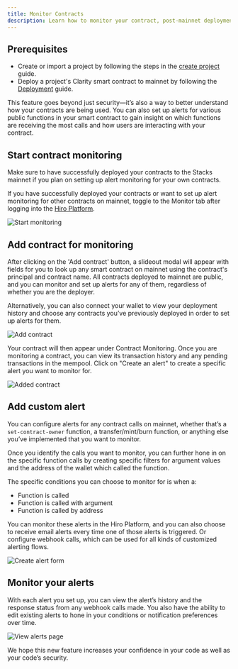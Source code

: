 ```yaml
---
title: Monitor Contracts
description: Learn how to monitor your contract, post-mainnet deployment, with custom alerts.
---
```


## Prerequisites

- Create or import a project by following the steps in the [create project](/stacks/platform/guides/create-project) guide.
- Deploy a project's Clarity smart contract to mainnet by following the [Deployment](/stacks/platform/guides/deploy-project) guide.

This feature goes beyond just security—it’s also a way to better understand how your contracts are being used. You can also set up alerts for various public functions in your smart contract to gain insight on which functions are receiving the most calls and how users are interacting with your contract.

## Start contract monitoring

<Callout title="Note">
  Make sure to have successfully deployed your contracts to the Stacks mainnet if you plan on setting up alert monitoring for your own contracts.
</Callout>

If you have successfully deployed your contracts or want to set up alert monitoring for other contracts on mainnet, toggle to the Monitor tab after logging into the [Hiro Platform](https://platform.hiro.so).

![Start monitoring](../images/contract-monitoring/start-monitoring.png)

## Add contract for monitoring

After clicking on the 'Add contract' button, a slideout modal will appear with fields for you to look up any smart contract on mainnet using the contract's principal and contract name. All contracts deployed to mainnet are public, and you can monitor and set up alerts for any of them, regardless of whether you are the deployer.

Alternatively, you can also connect your wallet to view your deployment history and choose any contracts you’ve previously deployed in order to set up alerts for them.

![Add contract](../images/contract-monitoring/add-contract.png)

Your contract will then appear under Contract Monitoring. Once you are monitoring a contract, you can view its transaction history and any pending transactions in the mempool. Click on "Create an alert" to create a specific alert you want to monitor for. 

![Added contract](../images/contract-monitoring/added-contract.png)

## Add custom alert

You can configure alerts for any contract calls on mainnet, whether that’s a `set-contract-owner` function, a transfer/mint/burn function, or anything else you’ve implemented that you want to monitor.

Once you identify the calls you want to monitor, you can further hone in on the specific function calls by creating specific filters for argument values and the address of the wallet which called the function. 

The specific conditions you can choose to monitor for is when a:

- Function is called
- Function is called with argument
- Function is called by address

You can monitor these alerts in the Hiro Platform, and you can also choose to receive email alerts every time one of those alerts is triggered. Or configure webhook calls, which can be used for all kinds of customized alerting flows.

![Create alert form](../images/contract-monitoring/create-alert-form.png)

## Monitor your alerts

With each alert you set up, you can view the alert’s history and the response status from any webhook calls made. You also have the ability to edit existing alerts to hone in your conditions or notification preferences over time.

![View alerts page](../images/contract-monitoring/view-alerts-page.png)

We hope this new feature increases your confidence in your code as well as your code’s security.

